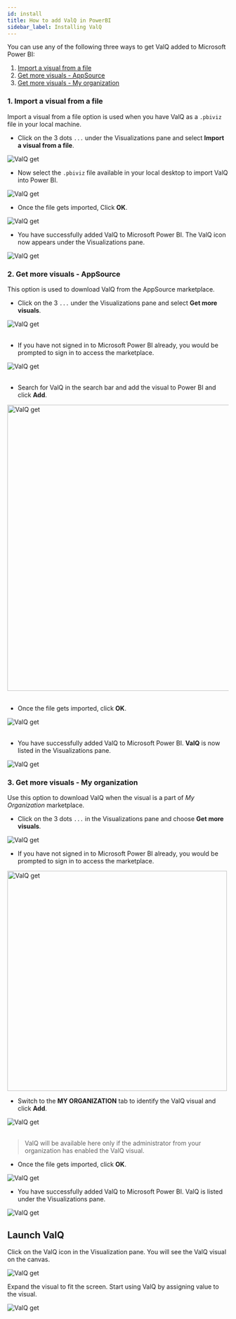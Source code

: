 ```yaml
---
id: install
title: How to add ValQ in PowerBI
sidebar_label: Installing ValQ
---
```



You can use any of the following three ways to get ValQ added to Microsoft Power BI:

1. [Import a visual from a file](#1-import-a-visual-from-a-file)
1. [Get more visuals - AppSource](#2-get-more-visuals---appsource)
1. [Get more visuals - My organization](#3-get-more-visuals---my-organization)

### 1. Import a visual from a file

Import a visual from a file option is used when you have ValQ as a `.pbiviz` file in your local machine.

* Click on the 3 dots `...` under the Visualizations pane and select **Import a visual from a file**.

 <div style={{ textAlign: "center" }}>
  <Zoom>
    <img alt="ValQ get" src={useBaseUrl("/doc-images/install/install2.png")} />
  </Zoom>
 </div>

* Now select the `.pbiviz` file available in your local desktop to import ValQ into Power BI.
   <br />

 <div class="center">
  <Zoom>
    <img  alt="ValQ get" src={useBaseUrl("/doc-images/install/install5.png")} />
  </Zoom>
 </div>

* Once the file gets imported, Click **OK**.

 <div class="center">
  <Zoom>
    <img  alt="ValQ get" src={useBaseUrl("/doc-images/install/install6.png")} />
  </Zoom>
 </div>

* You have successfully added ValQ to Microsoft Power BI. 
The ValQ icon now appears under the Visualizations pane.

<div class="center">
  <Zoom>
    <img  alt="ValQ get" src={useBaseUrl("/doc-images/install/valq-visual.png")} />
  </Zoom>
</div>

### 2. Get more visuals - AppSource

This option is used to download ValQ from the AppSource marketplace.

* Click on the 3 `...` under the Visualizations pane and select **Get more visuals**.

<div style={{ textAlign: "center" }}>
  <Zoom>
    <img alt="ValQ get" src={useBaseUrl("/doc-images/install/install3.png")} />
  </Zoom>
</div> <br />

* If you have not signed in to Microsoft Power BI already, you would be prompted to sign in to access the marketplace.
   <br />

<div class="center">
  <Zoom>
    <img  alt="ValQ get" src={useBaseUrl("/doc-images/install/install8.png")} />
  </Zoom>
</div> <br />

* Search for ValQ in the search bar and add the visual to Power BI and click **Add**.
   <br />

<div class="center">
  <Zoom>
    <img width="650" alt="ValQ get" src={useBaseUrl("/doc-images/install/install9.png")} />
  </Zoom>
</div> <br />

* Once the file gets imported, click **OK**.
   <br />

<div class="center">
  <Zoom>
    <img alt="ValQ get" src={useBaseUrl("/doc-images/install/install6.png")} />
  </Zoom>
</div> <br />

* You have successfully added ValQ to Microsoft Power BI. **ValQ** is now listed in the Visualizations pane.
   <br />

<div class="center">
  <Zoom>
    <img  alt="ValQ get" src={useBaseUrl("/doc-images/install/valq-visual.png")} />
  </Zoom>
</div>

### 3. Get more visuals - My organization

Use this option to download ValQ when the visual is a part of *My Organization* marketplace.

* Click on the 3 dots `...` in the Visualizations pane and choose **Get more visuals**.

<div style={{ textAlign: "center" }}>
  <Zoom>
    <img alt="ValQ get" src={useBaseUrl("/doc-images/install/install3.png")} />
  </Zoom>
</div>

* If you have not signed in to Microsoft Power BI already, you would be prompted to sign in to access the marketplace.

<div class="center">
  <Zoom>
    <img width="500" alt="ValQ get" src={useBaseUrl("/doc-images/install/install8.png")} />
  </Zoom>
</div>

* Switch to the **MY ORGANIZATION** tab to identify the ValQ visual and click **Add**.

<div class="center">
  <Zoom>
    <img  alt="ValQ get" src={useBaseUrl("/doc-images/install/install12.png")} />
  </Zoom>
</div> <br />

> ValQ will be available here only if the administrator from your organization has enabled the ValQ visual.

* Once the file gets imported, click **OK**.
   <br />

<div class="center">
  <Zoom>
    <img  alt="ValQ get" src={useBaseUrl("/doc-images/install/install6.png")} />
  </Zoom>
</div>

* You have successfully added ValQ to Microsoft Power BI. ValQ is listed under the Visualizations pane.

<div class="center">
  <Zoom>
    <img  alt="ValQ get" src={useBaseUrl("/doc-images/install/valq-visual.png")} />
  </Zoom>
</div>

## Launch ValQ

Click on the ValQ icon in the Visualization pane. You will see the ValQ visual on the canvas.

<div class="center">
  <Zoom>
    <img  alt="ValQ get" src={useBaseUrl("/doc-images/install/install13.png")} />
  </Zoom>
</div>

Expand the visual to fit the screen. Start using ValQ by assigning value to the visual.

<div class="center">
  <Zoom>
    <img  alt="ValQ get" src={useBaseUrl("/doc-images/install/install14.png")} />
  </Zoom>
</div>